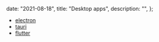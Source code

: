 
  date: "2021-08-18",
  title: "Desktop apps",
  description: "",
};


- [electron](https://github.com/electron/electron)
- [tauri](https://github.com/tauri-apps/tauri)
- [flutter](https://github.com/flutter/flutter)
